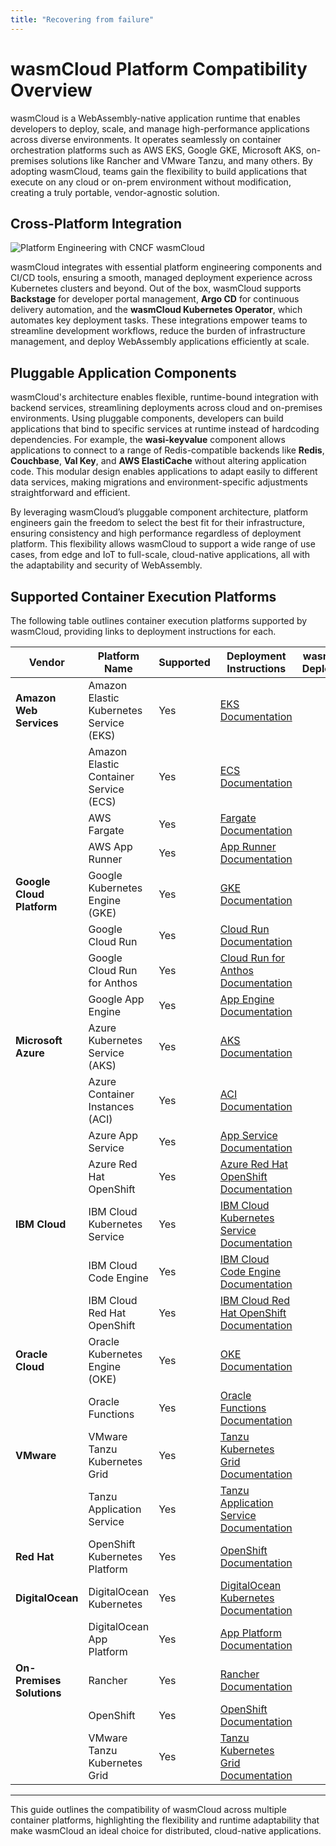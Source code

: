 ```yaml
---
title: "Recovering from failure"
---
```


# wasmCloud Platform Compatibility Overview

wasmCloud is a WebAssembly-native application runtime that enables developers to deploy, scale, and manage high-performance applications across diverse environments. It operates seamlessly on container orchestration platforms such as AWS EKS, Google GKE, Microsoft AKS, on-premises solutions like Rancher and VMware Tanzu, and many others. By adopting wasmCloud, teams gain the flexibility to build applications that execute on any cloud or on-prem environment without modification, creating a truly portable, vendor-agnostic solution.

## Cross-Platform Integration

![Platform Engineering with CNCF wasmCloud](./platform-engineering-with-wasmcloud.png)



wasmCloud integrates with essential platform engineering components and CI/CD tools, ensuring a smooth, managed deployment experience across Kubernetes clusters and beyond. Out of the box, wasmCloud supports **Backstage** for developer portal management, **Argo CD** for continuous delivery automation, and the **wasmCloud Kubernetes Operator**, which automates key deployment tasks. These integrations empower teams to streamline development workflows, reduce the burden of infrastructure management, and deploy WebAssembly applications efficiently at scale.

## Pluggable Application Components

wasmCloud's architecture enables flexible, runtime-bound integration with backend services, streamlining deployments across cloud and on-premises environments. Using pluggable components, developers can build applications that bind to specific services at runtime instead of hardcoding dependencies. For example, the **wasi-keyvalue** component allows applications to connect to a range of Redis-compatible backends like **Redis**, **Couchbase**, **Val Key**, and **AWS ElastiCache** without altering application code. This modular design enables applications to adapt easily to different data services, making migrations and environment-specific adjustments straightforward and efficient.

By leveraging wasmCloud’s pluggable component architecture, platform engineers gain the freedom to select the best fit for their infrastructure, ensuring consistency and high performance regardless of deployment platform. This flexibility allows wasmCloud to support a wide range of use cases, from edge and IoT to full-scale, cloud-native applications, all with the adaptability and security of WebAssembly.

## Supported Container Execution Platforms

The following table outlines container execution platforms supported by wasmCloud, providing links to deployment instructions for each.

| Vendor                     | Platform Name                          | Supported | Deployment Instructions                                                                                                                                       | wasmCloud Deployment |
|----------------------------|----------------------------------------|-----------|----------------------------------------------------------------------------------------------------------------------------------------------------------------|-----------------------|
| **Amazon Web Services**    | Amazon Elastic Kubernetes Service (EKS) | Yes       | [EKS Documentation](https://docs.aws.amazon.com/eks/latest/userguide/getting-started.html)                                                                      |                       |
|                            | Amazon Elastic Container Service (ECS)  | Yes       | [ECS Documentation](https://docs.aws.amazon.com/AmazonECS/latest/developerguide/Welcome.html)                                                                   |                       |
|                            | AWS Fargate                             | Yes       | [Fargate Documentation](https://docs.aws.amazon.com/AmazonECS/latest/developerguide/AWS_Fargate.html)                                                           |                       |
|                            | AWS App Runner                          | Yes       | [App Runner Documentation](https://docs.aws.amazon.com/apprunner/latest/dg/what-is-apprunner.html)                                                              |                       |
| **Google Cloud Platform**  | Google Kubernetes Engine (GKE)          | Yes       | [GKE Documentation](https://cloud.google.com/kubernetes-engine/docs/quickstart)                                                                                 |                       |
|                            | Google Cloud Run                        | Yes       | [Cloud Run Documentation](https://cloud.google.com/run/docs/quickstarts)                                                                                        |                       |
|                            | Google Cloud Run for Anthos             | Yes       | [Cloud Run for Anthos Documentation](https://cloud.google.com/anthos/run/docs)                                                                                  |                       |
|                            | Google App Engine                       | Yes       | [App Engine Documentation](https://cloud.google.com/appengine/docs)                                                                                             |                       |
| **Microsoft Azure**        | Azure Kubernetes Service (AKS)          | Yes       | [AKS Documentation](https://learn.microsoft.com/en-us/azure/aks/)                                                                                               |                       |
|                            | Azure Container Instances (ACI)         | Yes       | [ACI Documentation](https://learn.microsoft.com/en-us/azure/container-instances/)                                                                               |                       |
|                            | Azure App Service                       | Yes       | [App Service Documentation](https://learn.microsoft.com/en-us/azure/app-service/)                                                                               |                       |
|                            | Azure Red Hat OpenShift                 | Yes       | [Azure Red Hat OpenShift Documentation](https://learn.microsoft.com/en-us/azure/openshift/)                                                                     |                       |
| **IBM Cloud**              | IBM Cloud Kubernetes Service            | Yes       | [IBM Cloud Kubernetes Service Documentation](https://cloud.ibm.com/docs/containers)                                                                              |                       |
|                            | IBM Cloud Code Engine                   | Yes       | [IBM Cloud Code Engine Documentation](https://cloud.ibm.com/docs/codeengine)                                                                                    |                       |
|                            | IBM Cloud Red Hat OpenShift             | Yes       | [IBM Cloud Red Hat OpenShift Documentation](https://cloud.ibm.com/docs/openshift)                                                                               |                       |
| **Oracle Cloud**           | Oracle Kubernetes Engine (OKE)          | Yes       | [OKE Documentation](https://docs.oracle.com/en-us/iaas/Content/ContEng/Concepts/contengoverview.htm)                                                            |                       |
|                            | Oracle Functions                        | Yes       | [Oracle Functions Documentation](https://docs.oracle.com/en-us/iaas/Content/Functions/Concepts/functionsoverview.htm)                                            |                       |
| **VMware**                 | VMware Tanzu Kubernetes Grid            | Yes       | [Tanzu Kubernetes Grid Documentation](https://docs.vmware.com/en/VMware-Tanzu-Kubernetes-Grid/index.html)                                                       |                       |
|                            | Tanzu Application Service               | Yes       | [Tanzu Application Service Documentation](https://docs.vmware.com/en/VMware-Tanzu-Application-Service/index.html)                                                |                       |
| **Red Hat**                | OpenShift Kubernetes Platform           | Yes       | [OpenShift Documentation](https://docs.openshift.com/container-platform/4.9/welcome/index.html)                                                                 |                       |
| **DigitalOcean**           | DigitalOcean Kubernetes                 | Yes       | [DigitalOcean Kubernetes Documentation](https://docs.digitalocean.com/products/kubernetes/)                                                                     |                       |
|                            | DigitalOcean App Platform               | Yes       | [App Platform Documentation](https://docs.digitalocean.com/products/app-platform/)                                                                              |                       |
| **On-Premises Solutions**  | Rancher                                 | Yes       | [Rancher Documentation](https://rancher.com/docs/rancher/latest/en/)                                                                                             |                       |
|                            | OpenShift                               | Yes       | [OpenShift Documentation](https://docs.openshift.com/container-platform/4.9/welcome/index.html)                                                                 |                       |
|                            | VMware Tanzu Kubernetes Grid            | Yes       | [Tanzu Kubernetes Grid Documentation](https://docs.vmware.com/en/VMware-Tanzu-Kubernetes-Grid/index.html)                                                       |                       |

---

This guide outlines the compatibility of wasmCloud across multiple container platforms, highlighting the flexibility and runtime adaptability that make wasmCloud an ideal choice for distributed, cloud-native applications.
